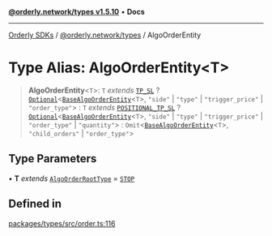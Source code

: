[**@orderly.network/types v1.5.10**](/sdks/tech-doc/@orderly.network/types/README) • **Docs**

***

[Orderly SDKs](/sdks/tech-doc/packages) / [@orderly.network/types](/sdks/tech-doc/@orderly.network/types/README) / AlgoOrderEntity

# Type Alias: AlgoOrderEntity\<T\>

> **AlgoOrderEntity**\<`T`\>: `T` *extends* [`TP_SL`](/sdks/tech-doc/@orderly.network/types/enumerations/AlgoOrderRootType#tp_sl) ? [`Optional`](/sdks/tech-doc/@orderly.network/types/type-aliases/Optional)\<[`BaseAlgoOrderEntity`](/sdks/tech-doc/@orderly.network/types/interfaces/BaseAlgoOrderEntity)\<`T`\>, `"side"` \| `"type"` \| `"trigger_price"` \| `"order_type"`\> : `T` *extends* [`POSITIONAL_TP_SL`](/sdks/tech-doc/@orderly.network/types/enumerations/AlgoOrderRootType#positional_tp_sl) ? [`Optional`](/sdks/tech-doc/@orderly.network/types/type-aliases/Optional)\<[`BaseAlgoOrderEntity`](/sdks/tech-doc/@orderly.network/types/interfaces/BaseAlgoOrderEntity)\<`T`\>, `"side"` \| `"type"` \| `"trigger_price"` \| `"order_type"` \| `"quantity"`\> : `Omit`\<[`BaseAlgoOrderEntity`](/sdks/tech-doc/@orderly.network/types/interfaces/BaseAlgoOrderEntity)\<`T`\>, `"child_orders"` \| `"order_type"`\>

## Type Parameters

• **T** *extends* [`AlgoOrderRootType`](/sdks/tech-doc/@orderly.network/types/enumerations/AlgoOrderRootType) = [`STOP`](/sdks/tech-doc/@orderly.network/types/enumerations/AlgoOrderRootType#stop)

## Defined in

[packages/types/src/order.ts:116](https://github.com/OrderlyNetwork/js-sdk/blob/554ae704783e3b83c40bb234a899e8f02987d9b6/packages/types/src/order.ts#L116)
